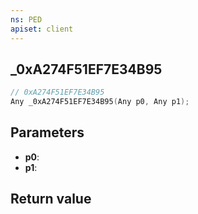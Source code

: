 ```yaml
---
ns: PED
apiset: client
---
```

## _0xA274F51EF7E34B95

```c
// 0xA274F51EF7E34B95
Any _0xA274F51EF7E34B95(Any p0, Any p1);
```


## Parameters
* **p0**:
* **p1**:

## Return value